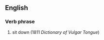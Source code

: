 ==English==
===Verb phrase===
# {{idiom}} {{vulgar}} sit down (1811 ''Dictionary of Vulgar Tongue'')